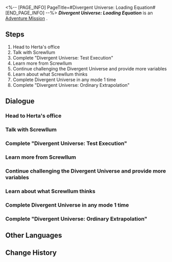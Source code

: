<%-- [PAGE_INFO]
PageTitle=#Divergent Universe: Loading Equation#
[END_PAGE_INFO] --%>
{{Stub|Dialogue.}}
{{Mission Infobox
|id            = 8023401
|title         = 
|image         = <!--Mission Divergent Universe Loading Equation.png-->
|type          = Adventure
|event_name    = 
|chapter       = 
|requirements  = 
* [[Adventure Mission]] ''[[Good Stuff]]'' completed
* [[Trailblaze Mission]] ''[[Stranger in a Strange Land]]'' completed
|summary       = <!--official mission summary from Fate's Atlas-->
|characters    = Screwllum; Trailblazer
|startLocation = [[<!--starting world-->]] - [[<!--starting area-->]]
|world         = <!--starting world-->
|area          = <!--starting area-->
|prev          = Good Stuff
|next          = 
|rewards       = Credit*5,000
}}
'''''Divergent Universe: Loading Equation''''' is an [[Adventure Mission]]<!--in [world]-->.

==Steps==
# Head to Herta's office
# Talk with Screwllum
# Complete "Divergent Universe: Test Execution"
# Learn more from Screwllum
# Continue challenging the Divergent Universe and provide more variables
# Learn about what Screwllum thinks
# Complete Divergent Universe in any mode 1 time
# Complete "Divergent Universe: Ordinary Extrapolation"

<!--
==Gameplay Notes==

--><!--
==Trial Character==

-->
==Dialogue==
{{Stub Dialogue}}
===Head to Herta's office===
{{Mission Description|type=adventure|location=<!--to be added-->|Great inventions often arise from a stroke of inspiration by geniuses and the thousand waves of the era.}}
{{Dialogue Start}}
:{{tx}}
{{Dialogue End}}

===Talk with Screwllum===
{{Mission Description|type=adventure|location=<!--to be added-->|update|Plant a flower among the collision of ideas and wait for it to sprout in the future.}}
{{Dialogue Start}}
:{{tx}}
{{Dialogue End}}

===Complete "Divergent Universe: Test Execution"===
{{Mission Description|type=adventure|location=<!--to be added-->|update|Nameless falls from the dream into the mortal realm, while the mortal realm catches Nameless in dreams.}}
{{Dialogue Start}}
:{{tx}}
{{Dialogue End}}

===Learn more from Screwllum===
{{Mission Description|type=adventure|location=<!--to be added-->|update|In the equation between the Aeons and mortals, where will Truth make its choice?}}
{{Dialogue Start}}
:{{tx}}
{{Dialogue End}}

===Continue challenging the Divergent Universe and provide more variables===
{{Mission Description|type=adventure|location=<!--to be added-->|update|Step into their story, witness their lives, and remember their existence.}}
{{Dialogue Start}}
:{{tx}}
{{Dialogue End}}

===Learn about what Screwllum thinks===
{{Mission Description|type=adventure|location=<!--to be added-->|update|Please, close your eyes and listen to the melody behind those names.}}
{{Dialogue Start}}
:{{tx}}
{{Dialogue End}}

===Complete Divergent Universe in any mode 1 time===
{{Mission Description|type=adventure|location=<!--to be added-->|update|Step into their story, witness their lives, and remember their existence.}}
{{Dialogue Start}}
:{{tx}}
{{Dialogue End}}

===Complete "Divergent Universe: Ordinary Extrapolation"===
{{Mission Description|type=adventure|location=<!--to be added-->|update|Nameless falls from the dream into the mortal realm, while the mortal realm catches Nameless in dreams.}}
{{Dialogue Start}}
:{{tx}}
{{Dialogue End}}

==Other Languages==
{{Other Languages
|en   = Divergent Universe: Loading Equation
|zhs  = 差分宇宙：方程载入
|zht  = 差分宇宙：方程式載入
|ja   = 階差宇宙：方程式の読み込み
|ko   = 차분화 우주: 방정식 로딩
|es   = Universo Diferenciado: Cargando ecuación
|fr   = Univers parallèle : Chargement d'équation
|ru   = Расходящаяся вселенная: Загрузка уравнения
|th   = จักรวาลต่างมิติ: โหลดสมการ
|vi   = Vũ Trụ Sai Phân: Tải Phương Trình
|de   = Divergentes Universum: Gleichungsladung
|id   = Divergent Universe: Pemuatan Persamaan
|pt   = Universo Divergente: Carregando Equação
}}

==Change History==
{{Change History|2.3}}
